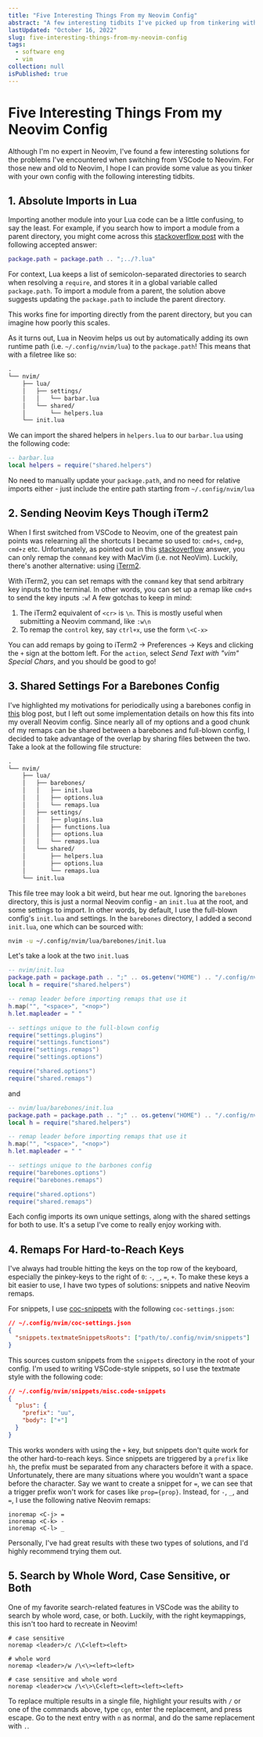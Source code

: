 ```yaml
---
title: "Five Interesting Things From my Neovim Config"
abstract: "A few interesting tidbits I've picked up from tinkering with my config"
lastUpdated: "October 16, 2022"
slug: five-interesting-things-from-my-neovim-config
tags:
  - software eng
  - vim
collection: null
isPublished: true
---
```


# Five Interesting Things From my Neovim Config

Although I'm no expert in Neovim, I've found a few interesting solutions for the problems I've encountered when switching from VSCode to Neovim. For those new and old to Neovim, I hope I can provide some value as you tinker with your own config with the following interesting tidbits.

## 1. Absolute Imports in Lua

Importing another module into your Lua code can be a little confusing, to say the least. For example, if you search how to import a module from a
parent directory, you might come across this [stackoverflow post](https://stackoverflow.com/questions/5761229/is-there-a-better-way-to-require-file-from-relative-path-in-lua) with
the following accepted answer:

```lua
package.path = package.path .. ";../?.lua"
```

For context, Lua keeps a list of semicolon-separated directories to search when resolving a `require`, and stores it in a global variable called `package.path`.
To import a module from a parent, the solution above suggests updating the `package.path` to include the parent directory.

This works fine for importing directly from the parent directory, but you can imagine how poorly this scales.

As it turns out, Lua in Neovim helps us out by automatically adding its own runtime path (i.e. `~/.config/nvim/lua`) to the `package.path`! This means that with a filetree like so:

```txt
.
└── nvim/
    ├── lua/
    │   ├── settings/
    │   │   └── barbar.lua
    │   └── shared/
    │       └── helpers.lua
    └── init.lua
```

We can import the shared helpers in `helpers.lua` to our `barbar.lua` using the following code:

```lua
-- barbar.lua
local helpers = require("shared.helpers")
```

No need to manually update your `package.path`, and no need for relative imports either - just include the entire path starting from `~/.config/nvim/lua`

## 2. Sending Neovim Keys Though iTerm2

When I first switched from VSCode to Neovim, one of the greatest pain points was relearning all the shortcuts I became so used to: `cmd+s`, `cmd+p`, `cmd+z` etc. Unfortunately, as pointed out in this [stackoverflow](https://stackoverflow.com/a/40991167) answer, you can only remap the `command` key with MacVim (i.e. not NeoVim). Luckily, there's another alternative: using [iTerm2](https://iterm2.com/).

With iTerm2, you can set remaps with the `command` key that send arbitrary key inputs to the terminal. In other words, you can set up a remap like `cmd+s` to send the key inputs `:w`! A few gotchas to keep in mind:

1. The iTerm2 equivalent of `<cr>` is `\n`. This is mostly useful when submitting a Neovim command, like `:w\n`
2. To remap the `control` key, say `ctrl+x`, use the form `\<C-x>`

You can add remaps by going to iTerm2 -> Preferences -> Keys and clicking the `+` sign at the bottom left. For the `action`, select _Send Text with "vim" Special Chars_, and you should be good to go!

## 3. Shared Settings For a Barebones Config

I've highlighted my motivations for periodically using a barebones config in [this](/blog/sensible-vim-defaults) blog post, but I left out some implementation details on how this fits into my overall Neovim config. Since nearly all of my options and a good chunk of my remaps can be shared between a barebones and full-blown config, I decided to take advantage of the overlap by sharing files between the two. Take a look at the following file structure:

```txt
.
└── nvim/
    ├── lua/
    │   ├── barebones/
    │   │   ├── init.lua
    │   │   ├── options.lua
    │   │   └── remaps.lua
    │   ├── settings/
    │   │   ├── plugins.lua
    │   │   ├── functions.lua
    │   │   ├── options.lua
    │   │   └── remaps.lua
    │   └── shared/
    │       ├── helpers.lua
    │       ├── options.lua
    │       └── remaps.lua
    └── init.lua
```

This file tree may look a bit weird, but hear me out. Ignoring the `barebones` directory, this is just a normal Neovim config - an `init.lua` at the root, and some settings to import. In other words, by default, I use the full-blown config's `init.lua` and settings. In the `barebones` directory, I added a second `init.lua`, one which can be sourced with:

```bash
nvim -u ~/.config/nvim/lua/barebones/init.lua
```

Let's take a look at the two `init.lua`s

```lua
-- nvim/init.lua
package.path = package.path .. ";" .. os.getenv("HOME") .. "/.config/nvim/?.lua"
local h = require("shared.helpers")

-- remap leader before importing remaps that use it
h.map("", "<space>", "<nop>")
h.let.mapleader = " "

-- settings unique to the full-blown config
require("settings.plugins")
require("settings.functions")
require("settings.remaps")
require("settings.options")

require("shared.options")
require("shared.remaps")

```

and

```lua
-- nvim/lua/barebones/init.lua
package.path = package.path .. ";" .. os.getenv("HOME") .. "/.config/nvim/?.lua"
local h = require("shared.helpers")

-- remap leader before importing remaps that use it
h.map("", "<space>", "<nop>")
h.let.mapleader = " "

-- settings unique to the barbones config
require("barebones.options")
require("barebones.remaps")

require("shared.options")
require("shared.remaps")
```

Each config imports its own unique settings, along with the shared settings for both to use. It's a setup I've come to really enjoy working with.

## 4. Remaps For Hard-to-Reach Keys

I've always had trouble hitting the keys on the top row of the keyboard, especially the pinkey-keys to the right of `0`: `-`, `_`, `=`, `+`. To make these keys a bit easier to use, I have two types of solutions: snippets and native Neovim remaps.

For snippets, I use [coc-snippets](https://github.com/neoclide/coc-snippets) with the following `coc-settings.json`:

```json
// ~/.config/nvim/coc-settings.json
{
  "snippets.textmateSnippetsRoots": ["path/to/.config/nvim/snippets"]
}
```

This sources custom snippets from the `snippets` directory in the root of your config. I'm used to writing VSCode-style snippets, so I use the textmate style with the following code:

```json
// ~/.config/nvim/snippets/misc.code-snippets
{
  "plus": {
    "prefix": "uu",
    "body": ["+"]
  }
}
```

This works wonders with using the `+` key, but snippets don't quite work for the other hard-to-reach keys. Since snippets are triggered by a `prefix` like `hh`, the prefix must be separated from any characters before it with a space. Unfortunately, there are many situations where you wouldn't want a space before the character. Say we want to create a snippet for `=`, we can see that a trigger prefix won't work for cases like `prop={prop}`. Instead, for `-`, `_`, and `=`, I use the following native Neovim remaps:

```vim
inoremap <C-j> =
inoremap <C-k> -
inoremap <C-l> _
```

Personally, I've had great results with these two types of solutions, and I'd highly recommend trying them out.

## 5. Search by Whole Word, Case Sensitive, or Both

One of my favorite search-related features in VSCode was the ability to search by whole word, case, or both. Luckily, with the right keymappings, this isn't too hard to recreate in Neovim!

```vim
# case sensitive
noremap <leader>/c /\C<left><left>

# whole word
noremap <leader>/w /\<\><left><left>

# case sensitive and whole word
noremap <leader>cw /\<\>\C<left><left><left><left>
```

To replace multiple results in a single file, highlight your results with `/` or one of the commands above, type `cgn`, enter the replacement, and press escape. Go to the next entry with `n` as normal, and do the same replacement with `.`.

